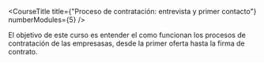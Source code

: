 
<CourseTitle 
    title={"Proceso de contratación: entrevista y primer contacto"}
    numberModules={5}
/>

<CourseDescription
    duration={5}
    activities={2}
    videos={2}
/>
 
El objetivo de este curso es entender el como funcionan los procesos de contratación de las empresasas, desde la primer oferta hasta la firma de contrato.

<section>
    <CourseItem title="¿Cómo es la primer toma de contacto?" slug="como-es-la-primer-toma-de-contacto" number={1}/>
    <CourseItem title="Preguntas frecuentes con reclutadores" slug="preguntas-frecuentes-con-reclutadores" number={2}/>
    <CourseItem title="Errores comunes durante la primer entrevista" slug="errores-comunes-durante-la-primer-entrevista" number={3}/>
    <CourseItem title="¿Qué es lo que se piden para desarrollador web (front-end y Full Stack)?" slug="que-es-lo-que-se-piden-para-desarrollador-web-front-end-y-full-stack" number={4}/>
    <CourseItem title="¿Qué es lo que se pide para desarrollador Back End?" slug="que-es-lo-que-se-pide-para-desarrollador-back-end" number={5}/>
    <CourseItem title="¿Qué es lo que se pide para desarrollador Movil?" slug="que-es-lo-que-se-pide-para-desarrollador-movil" number={6}/>
</section>